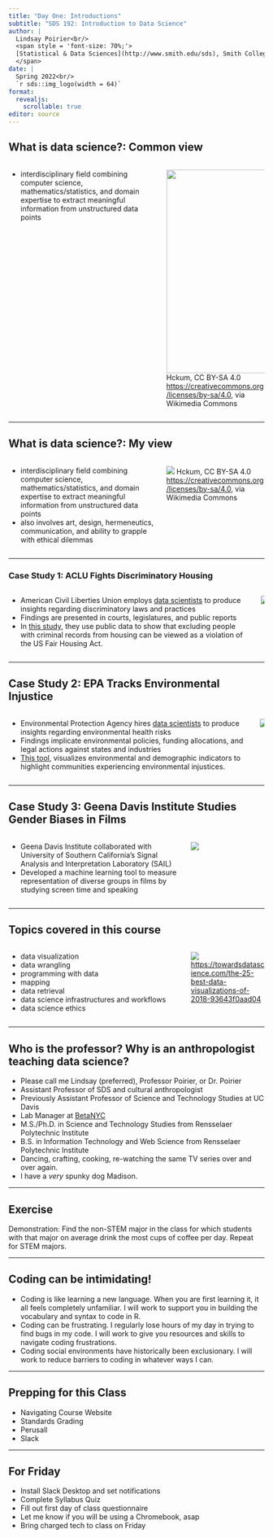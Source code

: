 ```yaml
---
title: "Day One: Introductions"
subtitle: "SDS 192: Introduction to Data Science"
author: |
  Lindsay Poirier<br/>
  <span style = 'font-size: 70%;'>
  [Statistical & Data Sciences](http://www.smith.edu/sds), Smith College<br/>
  </span>
date: |
  Spring 2022<br/>
  `r sds::img_logo(width = 64)`
format: 
  revealjs:
    scrollable: true
editor: source
---
```


## What is data science?: Common view

::: columns
::: {.column width="60%"}
-   interdisciplinary field combining computer science, mathematics/statistics, and domain expertise to extract meaningful information from unstructured data points
:::

::: {.column width="40%"}
![](https://upload.wikimedia.org/wikipedia/commons/b/b4/Data_science.png){width="400"} Hckum, CC BY-SA 4.0 <https://creativecommons.org/licenses/by-sa/4.0>, via Wikimedia Commons
:::
:::

------------------------------------------------------------------------

## What is data science?: My view

::: columns
::: {.column width="60%"}
-   interdisciplinary field combining computer science, mathematics/statistics, and domain expertise to extract meaningful information from unstructured data points
-   also involves art, design, hermeneutics, communication, and ability to grapple with ethical dilemmas
:::

::: {.column width="40%"}
![](https://upload.wikimedia.org/wikipedia/commons/b/b4/Data_science.png) Hckum, CC BY-SA 4.0 <https://creativecommons.org/licenses/by-sa/4.0>, via Wikimedia Commons
:::
:::

------------------------------------------------------------------------

### Case Study 1: ACLU Fights Discriminatory Housing {.smaller}

::: columns
::: column
-   American Civil Liberties Union employs [data scientists](https://medium.com/aclu-tech-analytics/meet-the-aclu-analytics-team-4644d4f20dae) to produce insights regarding discriminatory laws and practices
-   Findings are presented in courts, legislatures, and public reports
-   In [this study](https://www.aclu.org/blog/racial-justice/race-and-economic-justice/lawsuit-challenges-discriminatory-housing-policy), they use public data to show that excluding people with criminal records from housing can be viewed as a violation of the US Fair Housing Act.
:::

::: column
![](https://www.aclu.org/sites/default/files/maps-desktop2.png)
:::
:::

------------------------------------------------------------------------

## Case Study 2: EPA Tracks Environmental Injustice {.smaller}

::: columns
::: column
-   Environmental Protection Agency hires [data scientists](https://www.epa.gov/careers/science-careers-epa) to produce insights regarding environmental health risks
-   Findings implicate environmental policies, funding allocations, and legal actions against states and industries
-   [This tool](https://www.epa.gov/ejscreen), visualizes environmental and demographic indicators to highlight communities experiencing environmental injustices.
:::

::: column
![](https://www.epa.gov/system/files/images/2021-07/map_data.png)
:::
:::

------------------------------------------------------------------------

## Case Study 3: Geena Davis Institute Studies Gender Biases in Films {.smaller}

::: columns
::: {.column width="70%"}
-   Geena Davis Institute collaborated with University of Southern California's Signal Analysis and Interpretation Laboratory (SAIL)
-   Developed a machine learning tool to measure representation of diverse groups in films by studying screen time and speaking
:::

::: {.column width="30%"}
![](https://seejane.org/wp-content/uploads/geena-davis-inclusion-quotient-logo-tm.png)
:::
:::

------------------------------------------------------------------------

## Topics covered in this course

::: columns
::: {.column width="70%"}
-   data visualization
-   data wrangling
-   programming with data
-   mapping
-   data retrieval
-   data science infrastructures and workflows
-   data science ethics
:::

::: {.column width="30%"}
![](https://miro.medium.com/max/1400/1*g945d5qBHDh_HjvdXStvNg.jpeg) <https://towardsdatascience.com/the-25-best-data-visualizations-of-2018-93643f0aad04>
:::
:::

------------------------------------------------------------------------

## Who is the professor? Why is an anthropologist teaching data science? {.smaller}

-   Please call me Lindsay (preferred), Professor Poirier, or Dr. Poirier
-   Assistant Professor of SDS and cultural anthropologist
-   Previously Assistant Professor of Science and Technology Studies at UC Davis
-   Lab Manager at [BetaNYC](https://beta.nyc/)
-   M.S./Ph.D. in Science and Technology Studies from Rensselaer Polytechnic Institute
-   B.S. in Information Technology and Web Science from Rensselaer Polytechnic Institute
-   Dancing, crafting, cooking, re-watching the same TV series over and over again.
-   I have a *very* spunky dog Madison.

------------------------------------------------------------------------

## Exercise

Demonstration: Find the non-STEM major in the class for which students with that major on average drink the most cups of coffee per day. Repeat for STEM majors.

------------------------------------------------------------------------

## Coding can be intimidating!

-   Coding is like learning a new language. When you are first learning it, it all feels completely unfamiliar. I will work to support you in building the vocabulary and syntax to code in R.
-   Coding can be frustrating. I regularly lose hours of my day in trying to find bugs in my code. I will work to give you resources and skills to navigate coding frustrations.
-   Coding social environments have historically been exclusionary. I will work to reduce barriers to coding in whatever ways I can.

------------------------------------------------------------------------

## Prepping for this Class

-   Navigating Course Website
-   Standards Grading
-   Perusall
-   Slack

------------------------------------------------------------------------

## For Friday

-   Install Slack Desktop and set notifications
-   Complete Syllabus Quiz
-   Fill out first day of class questionnaire
-   Let me know if you will be using a Chromebook, asap
-   Bring charged tech to class on Friday
